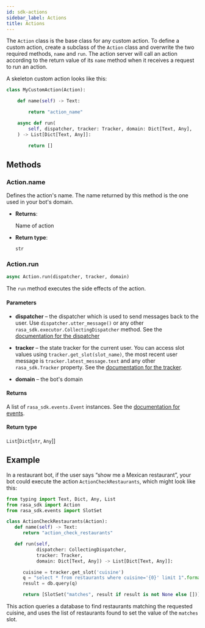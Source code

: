 ```yaml
---
id: sdk-actions
sidebar_label: Actions
title: Actions
---
```



The `Action` class is the base class for any custom action. To 
define a custom action, create a subclass of the `Action` class
and overwrite the two required methods, `name` and `run`. The
action server will call an action according to the return value 
of its `name` method when it receives a request to run an action.

A skeleton custom action looks like this:

```python
class MyCustomAction(Action):

    def name(self) -> Text:

        return "action_name"

    async def run(
        self, dispatcher, tracker: Tracker, domain: Dict[Text, Any],
    ) -> List[Dict[Text, Any]]:

        return []
```

## Methods

### Action.name

Defines the action's name. The name returned by this method is the one used in your bot's domain.

* **Returns**:

  Name of action

* **Return type**: 

  `str`

### Action.run

```python
async Action.run(dispatcher, tracker, domain)
```

The `run` method executes the side effects of the action. 



#### **Parameters**

  * **dispatcher** – the dispatcher which is used to
    send messages back to the user. Use
    `dispatcher.utter_message()` or any other
    `rasa_sdk.executor.CollectingDispatcher`
    method. See the [documentation for the dispatcher](sdk-dispatcher.mdx)

  * **tracker** – the state tracker for the current
    user. You can access slot values using
    `tracker.get_slot(slot_name)`, the most recent user message
    is `tracker.latest_message.text` and any other
    `rasa_sdk.Tracker` property. See the [documentation for the tracker](sdk-tracker.mdx).

  * **domain** – the bot's domain



#### **Returns**

  A list of `rasa_sdk.events.Event` instances. See the [documentation for events](sdk-events.mdx).

#### **Return type**

  `List`[`Dict`[`str`, `Any`]]


## Example

In a restaurant bot, if the user says “show me a Mexican restaurant”,
your bot could execute the action `ActionCheckRestaurants`,
which might look like this:

```python
from typing import Text, Dict, Any, List
from rasa_sdk import Action
from rasa_sdk.events import SlotSet

class ActionCheckRestaurants(Action):
   def name(self) -> Text:
      return "action_check_restaurants"

   def run(self,
           dispatcher: CollectingDispatcher,
           tracker: Tracker,
           domain: Dict[Text, Any]) -> List[Dict[Text, Any]]:

      cuisine = tracker.get_slot('cuisine')
      q = "select * from restaurants where cuisine='{0}' limit 1".format(cuisine)
      result = db.query(q)

      return [SlotSet("matches", result if result is not None else [])]
```

This action queries a database to find restaurants matching
the requested cuisine, and uses the list of restaurants found 
to set the value of the `matches` slot. 
